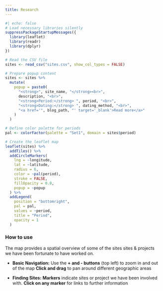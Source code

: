 ```yaml
---
title: Research
---
```




```r
#| echo: false
# Load necessary libraries silently
suppressPackageStartupMessages({
  library(leaflet)
  library(readr)
  library(dplyr)
})

# Read the CSV file
sites <- read_csv("sites.csv", show_col_types = FALSE)

# Prepare popup content
sites <- sites %>%
  mutate(
    popup = paste0(
      "<strong>", site_name, "</strong><br>",
      description, "<br>",
      "<strong>Period:</strong> ", period, "<br>",
      "<strong>Dating:</strong> ", dating_method, "<br>",
      "<a href='", blog_path, "' target='_blank'>Read more</a>"
    )
  )

# Define color palette for periods
pal <- colorFactor(palette = "Set1", domain = sites$period)

# Create the leaflet map
leaflet(sites) %>%
  addTiles() %>%
  addCircleMarkers(
    lng = ~longitude,
    lat = ~latitude,
    radius = 6,
    color = ~pal(period),
    stroke = FALSE,
    fillOpacity = 0.8,
    popup = ~popup
  ) %>%
  addLegend(
    position = "bottomright",
    pal = pal,
    values = ~period,
    title = "Period",
    opacity = 1
  )
```

### How to use


The map provides a spatial overview of some of the sites sites & projects we have been fortunate to have worked on.

-   **Basic Navigation:** Use the **+ and - buttons** (top left) to zoom in and out of the map 
**Click and drag** to pan around different geographic areas

-   **Finding Sites:** **Markers** indicate  sites or project we have been involved with. **Click on any marker** for links to further information